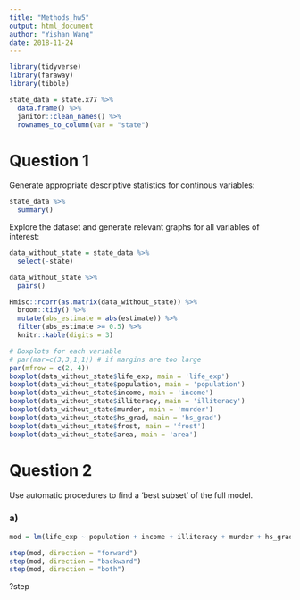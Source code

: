 ```yaml
---
title: "Methods_hw5"
output: html_document
author: "Yishan Wang"
date: 2018-11-24
---
```


```r
library(tidyverse)
library(faraway)
library(tibble)
```

```r
state_data = state.x77 %>%
  data.frame() %>%
  janitor::clean_names() %>%
  rownames_to_column(var = "state")
```

# Question 1

Generate appropriate descriptive statistics for continous variables:

```r
state_data %>%
  summary()
```

Explore the dataset and generate relevant graphs for all variables of interest:

```r
data_without_state = state_data %>%
  select(-state)

data_without_state %>%
  pairs()

Hmisc::rcorr(as.matrix(data_without_state)) %>%
  broom::tidy() %>%
  mutate(abs_estimate = abs(estimate)) %>%
  filter(abs_estimate >= 0.5) %>% 
  knitr::kable(digits = 3)
```

```r
# Boxplots for each variable
# par(mar=c(3,3,1,1)) # if margins are too large
par(mfrow = c(2, 4))
boxplot(data_without_state$life_exp, main = 'life_exp')
boxplot(data_without_state$population, main = 'population')
boxplot(data_without_state$income, main = 'income')
boxplot(data_without_state$illiteracy, main = 'illiteracy')
boxplot(data_without_state$murder, main = 'murder')
boxplot(data_without_state$hs_grad, main = 'hs_grad')
boxplot(data_without_state$frost, main = 'frost')
boxplot(data_without_state$area, main = 'area')
```

# Question 2

Use automatic procedures to find a ‘best subset’ of the full model. 

### a)

```r
mod = lm(life_exp ~ population + income + illiteracy + murder + hs_grad + frost + area, data = state_data)

step(mod, direction = "forward")
step(mod, direction = "backward")
step(mod, direction = "both")
```
?step
